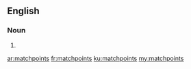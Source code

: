 ==English==

===Noun===
{{head|en|plural}}

# {{plural of|matchpoint|lang=en|nocat=1}}

[[ar:matchpoints]]
[[fr:matchpoints]]
[[ku:matchpoints]]
[[my:matchpoints]]